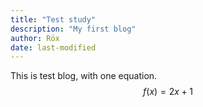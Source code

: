 ```yaml
---
title: "Test study"
description: "My first blog"
author: Röx
date: last-modified
---
```


This is test blog, with one equation. $$f(x) = 2x+1$$
